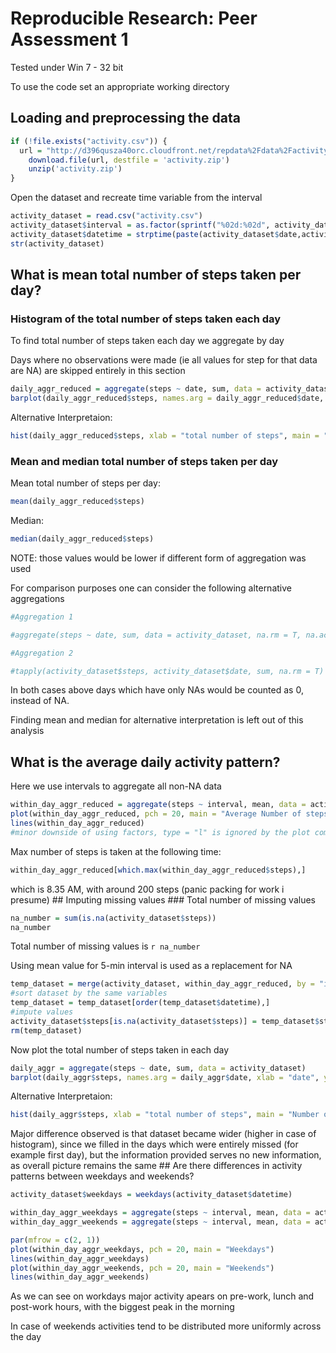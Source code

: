# Reproducible Research: Peer Assessment 1
Tested under Win 7 - 32 bit

To use the code set an appropriate working directory


## Loading and preprocessing the data
```r
if (!file.exists("activity.csv")) {
  url = "http://d396qusza40orc.cloudfront.net/repdata%2Fdata%2Factivity.zip"
	download.file(url, destfile = 'activity.zip')
	unzip('activity.zip')
}
```
Open the dataset and recreate time variable from the interval

```r
activity_dataset = read.csv("activity.csv")
activity_dataset$interval = as.factor(sprintf("%02d:%02d", activity_dataset$interval%/%100, activity_dataset$interval%%100))
activity_dataset$datetime = strptime(paste(activity_dataset$date,activity_dataset$interval), "%F %H:%M")
str(activity_dataset)
```


## What is mean total number of steps taken per day?
### Histogram of the total number of steps taken each day
To find total number of steps taken each day we aggregate by day

Days where no observations were made (ie all values for step for that data are NA) are skipped entirely in this section

```r
daily_aggr_reduced = aggregate(steps ~ date, sum, data = activity_dataset, na.rm = T)
barplot(daily_aggr_reduced$steps, names.arg = daily_aggr_reduced$date, xlab = "date", ylab = "total number of steps", main = "Total Number of Steps Taken Each Day")
```

Alternative Interpretaion:
```r
hist(daily_aggr_reduced$steps, xlab = "total number of steps", main = "Number of steps per day", col = "deepskyblue", breaks = 10)
```

### Mean and median total number of steps taken per day
Mean total number of steps per day:
```r
mean(daily_aggr_reduced$steps)
```
Median:
```r
median(daily_aggr_reduced$steps)
```

NOTE: those values would be lower if different form of aggregation was used

For comparison purposes one can consider the following alternative aggregations
```r
#Aggregation 1

#aggregate(steps ~ date, sum, data = activity_dataset, na.rm = T, na.action = NULL)

#Aggregation 2 

#tapply(activity_dataset$steps, activity_dataset$date, sum, na.rm = T)
```
In both cases above days which have only NAs would be counted as 0, instead of NA.

Finding mean and median for alternative interpretation is left out of this analysis


## What is the average daily activity pattern?
Here we use intervals to aggregate all non-NA data
```r
within_day_aggr_reduced = aggregate(steps ~ interval, mean, data = activity_dataset, na.rm = T)
plot(within_day_aggr_reduced, pch = 20, main = "Average Number of steps taken within 5 minute interval")
lines(within_day_aggr_reduced)
#minor downside of using factors, type = "l" is ignored by the plot command, so separate lines call is required
```

Max number of steps is taken at the following time:
```r
within_day_aggr_reduced[which.max(within_day_aggr_reduced$steps),]
```
which is 8.35 AM, with around 200 steps (panic packing for work i presume)
## Imputing missing values
### Total number of missing values
```r
na_number = sum(is.na(activity_dataset$steps))
na_number
```
Total number of missing values is `r na_number `


Using mean value for 5-min interval is used as a replacement for NA
```r
temp_dataset = merge(activity_dataset, within_day_aggr_reduced, by = "interval")
#sort dataset by the same variables
temp_dataset = temp_dataset[order(temp_dataset$datetime),]
#impute values
activity_dataset$steps[is.na(activity_dataset$steps)] = temp_dataset$steps.y[is.na(activity_dataset$steps)]
rm(temp_dataset)
```

Now plot the total number of steps taken in each day

```r
daily_aggr = aggregate(steps ~ date, sum, data = activity_dataset)
barplot(daily_aggr$steps, names.arg = daily_aggr$date, xlab = "date", ylab = "total number of steps", main = "Total Number of Steps Taken Each Day")
```

Alternative Interpretaion:
```r
hist(daily_aggr$steps, xlab = "total number of steps", main = "Number of steps per day", col = "deepskyblue", breaks = 10)
```

Major difference observed is that dataset became wider (higher in case of histogram), since we filled in the days which were entirely missed (for example first day), but the information provided serves no new information, as overall picture remains the same
## Are there differences in activity patterns between weekdays and weekends?
```r
activity_dataset$weekdays = weekdays(activity_dataset$datetime)

within_day_aggr_weekdays = aggregate(steps ~ interval, mean, data = activity_dataset[!(activity_dataset$weekdays %in% c("Saturday", "Sunday")),])
within_day_aggr_weekends = aggregate(steps ~ interval, mean, data = activity_dataset[(activity_dataset$weekdays %in% c("Saturday", "Sunday")),])

par(mfrow = c(2, 1))
plot(within_day_aggr_weekdays, pch = 20, main = "Weekdays")
lines(within_day_aggr_weekdays)
plot(within_day_aggr_weekends, pch = 20, main = "Weekends")
lines(within_day_aggr_weekends)
```

As we can see on workdays major activity apears on pre-work, lunch and post-work hours, with the biggest peak in the morning

In case of weekends activities tend to be distributed more uniformly across the day